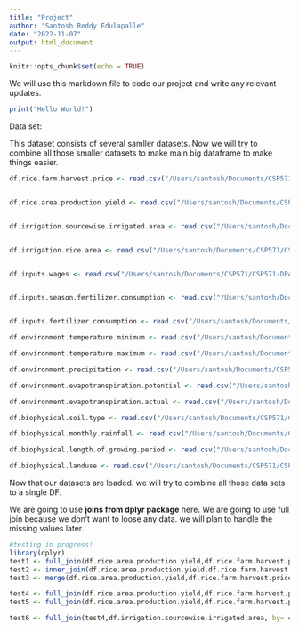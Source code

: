 ```yaml
---
title: "Project"
author: "Santosh Reddy Edulapalle"
date: "2022-11-07"
output: html_document
---
```


```r
knitr::opts_chunk$set(echo = TRUE)
```

We will use this markdown file to code our project and write any relevant updates.
```r
print("Hello World!")
```

Data set:
 
This dataset consists of several samller datasets. Now we will try to combine all those smaller datasets to make main big dataframe to make things easier.

```r
df.rice.farm.harvest.price <- read.csv("/Users/santosh/Documents/CSP571/CSP571-DPA/Datasets/Rice_farm_harvest_price.csv")


df.rice.area.production.yield <- read.csv("/Users/santosh/Documents/CSP571/CSP571-DPA/Datasets/Rice_area_production_yield.csv")


df.irrigation.sourcewise.irrigated.area <- read.csv("/Users/santosh/Documents/CSP571/CSP571-DPA/Datasets/Irrigation_sourcewise_irrigated_area.csv")


df.irrigation.rice.area <- read.csv("/Users/santosh/Documents/CSP571/CSP571-DPA/Datasets/Irrigation_rice_area.csv")


df.inputs.wages <- read.csv("/Users/santosh/Documents/CSP571/CSP571-DPA/Datasets/Inputs_wages.csv")


df.inputs.season.fertilizer.consumption <- read.csv("/Users/santosh/Documents/CSP571/CSP571-DPA/Datasets/Inputs_season_fertilizer_consumption.csv")


df.inputs.fertilizer.consumption <- read.csv("/Users/santosh/Documents/CSP571/CSP571-DPA/Datasets/Inputs_fertilizer_consumption.csv")

df.environment.temperature.minimum <- read.csv("/Users/santosh/Documents/CSP571/CSP571-DPA/Datasets/Environment_temperature_minimum*.csv")

df.environment.temperature.maximum <- read.csv("/Users/santosh/Documents/CSP571/CSP571-DPA/Datasets/Environment_temperature_maximum*.csv")

df.environment.precipitation <- read.csv("/Users/santosh/Documents/CSP571/CSP571-DPA/Datasets/Environment_precipitation*.csv")

df.environment.evapotranspiration.potential <- read.csv("/Users/santosh/Documents/CSP571/CSP571-DPA/Datasets/Environment_evapotranspiration_potential*.csv")

df.environment.evapotranspiration.actual <- read.csv("/Users/santosh/Documents/CSP571/CSP571-DPA/Datasets/Environment_evapotranspiration_actual*.csv")

df.biophysical.soil.type <- read.csv("/Users/santosh/Documents/CSP571/CSP571-DPA/Datasets/Biophysical_soil_type.csv")

df.biophysical.monthly.rainfall <- read.csv("/Users/santosh/Documents/CSP571/CSP571-DPA/Datasets/Biophysical_monthly_rainfall.csv")

df.biophysical.length.of.growing.period <- read.csv("/Users/santosh/Documents/CSP571/CSP571-DPA/Datasets/Biophysical_length_of_growing_period.csv")

df.biophysical.landuse <- read.csv("/Users/santosh/Documents/CSP571/CSP571-DPA/Datasets/Biophysical_landuse.csv")


```


Now that our datasets are loaded. we will try to combine all those data sets to a single DF.

We are going to use $\textbf{joins from dplyr package}$ here. We are going to use full join because we don't want to loose any data. 
we will plan to handle the missing values later.

```r

#testing in progress!
library(dplyr)
test1 <- full_join(df.rice.area.production.yield,df.rice.farm.harvest.price,by = c("Dist.Code"))
test2 <- inner_join(df.rice.area.production.yield,df.rice.farm.harvest.price,by = c("Dist.Code"))
test3 <- merge(df.rice.area.production.yield,df.rice.farm.harvest.price, by.x = "Dist.Code", by.y = "Dist.Code", all = T)

test4 <- full_join(df.rice.area.production.yield,df.rice.farm.harvest.price,by = c("Dist.Code","State.Code","State.Name","Dist.Name"))
test5 <- full_join(df.rice.area.production.yield,df.rice.farm.harvest.price,by = c("Dist.Code","State.Code","State.Name","Dist.Name","Year"))

test6 <- full_join(test4,df.irrigation.sourcewise.irrigated.area, by= c("Dist.Code","State.Code","State.Name","Dist.Name"))


```


